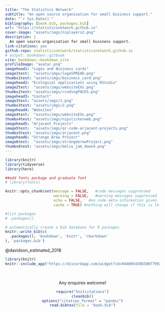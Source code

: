 ```yaml
---
title: "The Statistics Network"
subtitle: "An open source organisation for small business support."
date: "`r Sys.Date()`"
bibliography: [book.bib, packages.bib]
url: "https://statisticsnetwork.github.io"
cover-image: "assets/imgs/niplayers2.png"
description: |
  An open source organisation for small business support.
link-citations: yes
github-repo: statisticsnetwork/statisticsnetwork.github.io
# output: bookdown::gitbook
site: bookdown::bookdown_site
profileImage: "avatar.png"
imagehead1: "Logos and Business cards"
image1test:  "assets/imgs/logoSPREAD.png"
thumbs1test: "assets/imgs/business_card.png"
imagehead2: "Ecological applications using RStudio"
image2test:  "assets/imgs/websiteEXs.png"
thumbs2test: "assets/imgs/rcodingPACKS.png"
imagehead3: "Contact"
image3test: "assets/imgs/1.png"
thumbs3test: "assets/imgs/2.png"
imagehead4: "Websites"
image4test:  "assets/imgs/websiteEXs.png"
thumbs4test: "assets/imgs/nipstickerweb.png"
imagehead5: "Arjacent Projects"
image5test:  "assets/imgs/qr-code-arjacent-projects.png"
thumbs5test: "assets/imgs/arjacent.png"
imagehead6: "Strange Brew Project"
image6test:  "assets/imgs/strangebrewProject.png"
thumbs6test: "assets/imgs/belco_jam_down4.png"
---
```


```r
library(knitr)
library(tidyverse)
library(here)

##add fonts package and graduate font
# library(fonts)

knitr::opts_chunk$set(message = FALSE,   #code messages suppressed
                      warning = FALSE,   #warning messages suppressed
                      echo = FALSE,   #no code meta-information given
                      cache = TRUE) #nothing will change if this is left constant

#list packages
# .packages()

# automatically create a bib database for R packages
knitr::write_bib(c(
  .packages(), 'bookdown', 'knitr', 'rmarkdown'
), 'packages.bib')
```

<!-- <iframe src="https://discordapp.com/widget?id=944005450830077992&theme=dark" width="350" height="500" allowtransparency="true" frameborder="0" sandbox="allow-popups allow-popups-to-escape-sandbox allow-same-origin allow-scripts"></iframe> -->

@davidson_estimated_2018

```r
library(knitr)
knitr::include_app("https://discordapp.com/widget?id=944005450830077992&theme=dark")
```

<div id="refs"></div>

<br>
<center>Any enquires welcome!</centre>
<br>

<!-- <iframe src="https://discordapp.com/widget?id=944005450830077992&theme=dark" allowtransparency="true" frameborder="0" sandbox="allow-popups allow-popups-to-escape-sandbox allow-same-origin allow-scripts"></iframe> -->

```r
require("knitcitations")
cleanbib()
options("citation_format" = "pandoc")
read.bibtex(file = "book.bib")

```


<!-- <center><i class="fa fa-envelope"></i> <a href="mailto:anthony.davidson@canberra.edu.au">anthony.davidson@canberra.edu.au<br/> -->
<!-- <i class="fa fa-facebook"></i> <a href="https://www.facebook.com/statisticsnetwork">statisticsnetwork</a><br/> -->
<!-- <i class="fa fa-instagram"></i> <a href="https://www.instagram.com/niptactics/">statisticsnetwork</a><br/></center> -->
